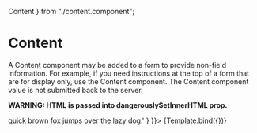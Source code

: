   Content
} from "./content.component";


<Meta title="Components / Content" component={Content}/>


Content
===

A Content component may be added to a form to provide non-field information. For example, if you
need instructions at the top of a form that are for display only, use the Content component. The
Content component value is not submitted back to the server.

__WARNING: HTML is passed into dangerouslySetInnerHTML prop.__

<Canvas>
  <Story name="Content" args={{
    component: {
      type: 'content',
      html: 'The <strong>quick</strong> brown fox jumps over the lazy dog.'
    }
  }}>
    {Template.bind({})}
  </Story>
</Canvas>

<ArgsTable of={Content}/>
